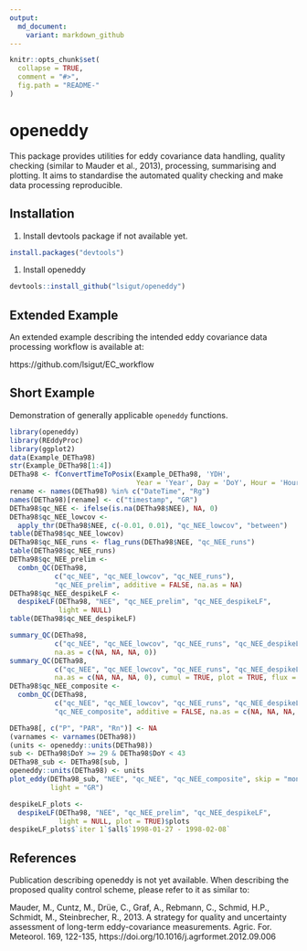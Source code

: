 ```yaml
---
output:
  md_document:
    variant: markdown_github
---
```


<!-- README.md is generated from README.Rmd. Please edit that file -->

```r
knitr::opts_chunk$set(
  collapse = TRUE,
  comment = "#>",
  fig.path = "README-"
)
```

# openeddy

This package provides utilities for eddy covariance data handling, 
quality checking (similar to Mauder et al., 2013), processing, summarising 
and plotting. It aims to standardise the automated quality checking and make 
data processing reproducible.

## Installation

1. Install devtools package if not available yet.
```r
install.packages("devtools")
```
1. Install openeddy
```r
devtools::install_github("lsigut/openeddy")
```

## Extended Example

An extended example describing the intended eddy covariance data processing
workflow is available at:

https://github.com/lsigut/EC_workflow

## Short Example

Demonstration of generally applicable `openeddy` functions.

```r
library(openeddy)
library(REddyProc)
library(ggplot2)
data(Example_DETha98)
str(Example_DETha98[1:4])
DETha98 <- fConvertTimeToPosix(Example_DETha98, 'YDH', 
                               Year = 'Year', Day = 'DoY', Hour = 'Hour')
rename <- names(DETha98) %in% c("DateTime", "Rg")
names(DETha98)[rename] <- c("timestamp", "GR")
DETha98$qc_NEE <- ifelse(is.na(DETha98$NEE), NA, 0)
DETha98$qc_NEE_lowcov <- 
  apply_thr(DETha98$NEE, c(-0.01, 0.01), "qc_NEE_lowcov", "between")
table(DETha98$qc_NEE_lowcov)
DETha98$qc_NEE_runs <- flag_runs(DETha98$NEE, "qc_NEE_runs")
table(DETha98$qc_NEE_runs)
DETha98$qc_NEE_prelim <- 
  combn_QC(DETha98, 
           c("qc_NEE", "qc_NEE_lowcov", "qc_NEE_runs"), 
           "qc_NEE_prelim", additive = FALSE, na.as = NA)
DETha98$qc_NEE_despikeLF <- 
  despikeLF(DETha98, "NEE", "qc_NEE_prelim", "qc_NEE_despikeLF", 
            light = NULL)
table(DETha98$qc_NEE_despikeLF)

summary_QC(DETha98, 
           c("qc_NEE", "qc_NEE_lowcov", "qc_NEE_runs", "qc_NEE_despikeLF"),
           na.as = c(NA, NA, NA, 0))
summary_QC(DETha98, 
           c("qc_NEE", "qc_NEE_lowcov", "qc_NEE_runs", "qc_NEE_despikeLF"),
           na.as = c(NA, NA, NA, 0), cumul = TRUE, plot = TRUE, flux = "NEE")
DETha98$qc_NEE_composite <- 
  combn_QC(DETha98, 
           c("qc_NEE", "qc_NEE_lowcov", "qc_NEE_runs", "qc_NEE_despikeLF"), 
           "qc_NEE_composite", additive = FALSE, na.as = c(NA, NA, NA, 0))

DETha98[, c("P", "PAR", "Rn")] <- NA
(varnames <- varnames(DETha98))
(units <- openeddy::units(DETha98))
sub <- DETha98$DoY >= 29 & DETha98$DoY < 43
DETha98_sub <- DETha98[sub, ]
openeddy::units(DETha98) <- units
plot_eddy(DETha98_sub, "NEE", "qc_NEE", "qc_NEE_composite", skip = "monthly",
          light = "GR")

despikeLF_plots <- 
  despikeLF(DETha98, "NEE", "qc_NEE_prelim", "qc_NEE_despikeLF", 
            light = NULL, plot = TRUE)$plots
despikeLF_plots$`iter 1`$all$`1998-01-27 - 1998-02-08`
```

## References

Publication describing openeddy is not yet available. When describing 
the proposed quality control scheme, please refer to it as similar to:

Mauder, M., Cuntz, M., Drüe, C., Graf, A., Rebmann, C., Schmid, H.P., 
Schmidt, M., Steinbrecher, R., 2013. A strategy for quality and uncertainty 
assessment of long-term eddy-covariance measurements. Agric. For. Meteorol. 
169, 122-135, https://doi.org/10.1016/j.agrformet.2012.09.006